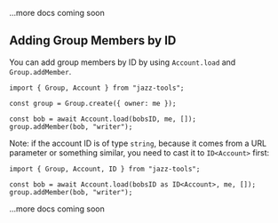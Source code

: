 ...more docs coming soon

## Adding Group Members by ID

You can add group members by ID by using `Account.load` and `Group.addMember`.

```tsx
import { Group, Account } from "jazz-tools";

const group = Group.create({ owner: me });

const bob = await Account.load(bobsID, me, []);
group.addMember(bob, "writer");
```

Note: if the account ID is of type `string`, because it comes from a URL parameter or something similar, you need to cast it to `ID<Account>` first:

```tsx
import { Group, Account, ID } from "jazz-tools";

const bob = await Account.load(bobsID as ID<Account>, me, []);
group.addMember(bob, "writer");
```

...more docs coming soon

